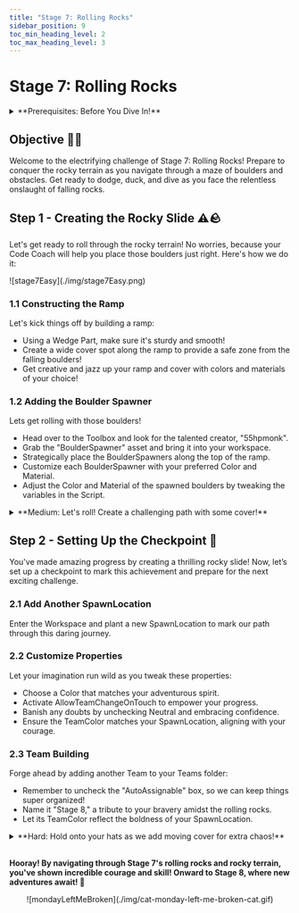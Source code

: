 ```yaml
---
title: "Stage 7: Rolling Rocks"
sidebar_position: 9
toc_min_heading_level: 2
toc_max_heading_level: 3
---
```



# Stage 7: Rolling Rocks

<details>
    <summary>**Prerequisites: Before You Dive In!**</summary>

    Welcome, adventurers, to the prerequisites for Stage 7: Rolling Rocks! Prepare yourselves for an exhilarating journey through coding challenges that will sharpen your skills and ignite your creativity. To unlock the thrill of Stage 7, you must first conquer the following stages:

    **1. Intro**

    Lay the foundation for your coding adventure and embark on a quest filled with excitement and discovery.

    **2. Setup**

    Equip yourself with the tools and knowledge needed to tackle the challenges that lie ahead.

    **3. Stage 1: Ascending Walls**

    Climb to new heights as you learn to overcome obstacles with determination and perseverance.

    **4. Stage 2: Sphere Stairs**

    Ascend the stairway to coding success with confidence and precision.

    **5. Stage 3: Plank Walkway**

    Navigate the path of innovation as you build bridges to your coding dreams.

    **6. Stage 4: KillBrick Path**

    Blaze a trail through challenges as you learn to overcome obstacles with skill and strategy.

    **7. Stage 5: Fireball Footpath**

    Embrace the heat of coding creativity and forge your path to victory amidst fiery challenges.

    **8. Stage 6: Military Minefield**

    Navigate through the dangers of coding complexity with agility and resilience.

    **With each challenge you conquer, you edge closer to the thrill and excitement of Stage 7: Rolling Rocks. So, gather your courage, sharpen your skills, and prepare to rock the coding world like never before! 🚀🌟**
</details>

<div align="center">
  <ReactPlayer controls url={MyVideoUrl}/>
</div>

## Objective 🧐🗿

Welcome to the electrifying challenge of Stage 7: Rolling Rocks! Prepare to conquer the rocky terrain as you navigate through a maze of boulders and obstacles. Get ready to dodge, duck, and dive as you face the relentless onslaught of falling rocks.

## Step 1 - Creating the Rocky Slide ⚠️🪨

Let's get ready to roll through the rocky terrain! No worries, because your Code Coach will help you place those boulders just right. Here's how we do it:

<div className='image-wrapper'>
    ![stage7Easy](./img/stage7Easy.png)
</div>

### 1.1 Constructing the Ramp

Let's kick things off by building a ramp:
- Using a Wedge Part, make sure it's sturdy and smooth!
- Create a wide cover spot along the ramp to provide a safe zone from the falling boulders!
- Get creative and jazz up your ramp and cover with colors and materials of your choice!

### 1.2 Adding the Boulder Spawner

Lets get rolling with those boulders!
- Head over to the Toolbox and look for the talented creator, "55hpmonk".
- Grab the "BoulderSpawner" asset and bring it into your workspace.
- Strategically place the BoulderSpawners along the top of the ramp.
- Customize each BoulderSpawner with your preferred Color and Material.
- Adjust the Color and Material of the spawned boulders by tweaking the variables in the Script.

<details>
    <summary>**Medium: Let's roll! Create a challenging path with some cover!**</summary>

    <div className='image-wrapper'>
        ![stage7Medium](./img/stage7Medium.png)
    </div>

    <br  />
    
    **1.1 Constructing the Ramp**

    Lets create the mountain that our boulders will fall from!
    - Get your creative juices flowing by designing a long pathway using a Wedge Part.
    - Remember to leave space for multiple cover spots where our fearless adventurers can seek refuge.
    - And don't forget to add your own unique touch to the ramp and cover with colors and materials that reflect your style!

    **1.2 Adding the Boulder Spawner**

    Now, let's bring on the action by rolling out the rocks! 
    - Head over to the toolbox and search for "55hpmonk".
    - Find the "BoulderSpawner" asset and import it into the game
    - Strategically place the BoulderSpawners along the top of the ramp.
    - Customize them with your preferred colors and materials.
    - Don't hesitate to tweak the variables in the Script to make those boulders truly rock!
</details>

## Step 2 - Setting Up the Checkpoint 🚩

You've made amazing progress by creating a thrilling rocky slide! Now, let’s set up a checkpoint to mark this achievement and prepare for the next exciting challenge.

### 2.1 Add Another SpawnLocation

Enter the Workspace and plant a new SpawnLocation to mark our path through this daring journey.

### 2.2 Customize Properties

Let your imagination run wild as you tweak these properties:
- Choose a Color that matches your adventurous spirit.
- Activate AllowTeamChangeOnTouch to empower your progress.
- Banish any doubts by unchecking Neutral and embracing confidence.
- Ensure the TeamColor matches your SpawnLocation, aligning with your courage.

### 2.3 Team Building

Forge ahead by adding another Team to your Teams folder:
- Remember to uncheck the "AutoAssignable" box, so we can keep things super organized!
- Name it "Stage 8," a tribute to your bravery amidst the rolling rocks.
- Let its TeamColor reflect the boldness of your SpawnLocation.

<details>
    <summary>**Hard: Hold onto your hats as we add moving cover for extra chaos!**</summary>

    **If you want more of a challenge by recreating the video yourself, follow these steps:**

    For those seeking an extra challenge in Stage 7's rolling rocks chaos, get ready to up the ante with some moving cover madness! Here's how to take it to the next stage:
 
    **Description**

    We are going to create a script that makes a part in Roblox move back and forth smoothly using tweens. Here's what we want to accomplish: 

    **Step 1 - Set Up Movement:**
    
    The part will start at its initial position and move to a new position 10 studs away. 

    **Step 2 - Smooth Movement:**
    
    The part will move smoothly using a tween, taking 2 seconds for each movement. 

    **Step 3 - Repeat Movement:**
    
    The part will keep moving back and forth forever. 

    By doing this, the part will continuously move back and forth, creating a smooth animation effect. 

    <br  />

    **Instructions and Code Logic**

    **Step 1 - Set Up the Starting Variables:**

    - Create a variable for the part by setting it to the `Parent` of the script. 

    - Get the `TweenService` from the game. 

    - Create a variable for the starting position of the part (`startPos`). 

    - Create a variable for the ending position 10 studs away from the starting position (`endPos`). 

    - Create a `TweenInfo` object that defines how the tween will behave: 

        - Duration: 2 seconds. 

        - Easing style: Linear (smooth and consistent speed). 

        - Easing direction: Out (slows down at the end). 

        - Repeat count: -1 (infinite repeats). 

        - Reverses: true (moves back and forth). 

        - Delay time: 0 seconds (no delay). 

    **Step 2 - Create a Function:** 

    - Define a function named `startTween`. 

    - Inside the function, create a tween that moves the part from `startPos` to `endPos`. 

    - Connect a function to the tween's `Completed` event to swap `startPos` and `endPos` when the tween finishes, and then restart the tween. 

    - Start the tween by calling the `Play` method. 

    - Call the `startTween` function to begin the movement. 

    <br  />

    **Putting It All Together**

    - Start by setting up your part, tween service, and positions. 

    - Create a `TweenInfo` object to define the tween behavior. 

    - Define a function named `startTween` to create and manage the tween. 

    - Inside the function, create a tween to move the part and handle the completion event. 

    - Start the tween to begin the movement. 

    - Call the `startTween` function to kick off the process. 

    {/* <br  />
 
    **Extra Points Challenge:**

    Gear up for the ultimate test! Duplicate and apply this code across all your boulders. Then, push your boundaries and showcase your mastery of the rolling rock chaos. Are you prepared to triumph, earning the recognition of your fellow adventurers and the admiration of your Code Coach?

    Remember, while this challenge may be tough, don't hesitate to seek guidance from your Code Coach if needed. But if you can conquer this feat solo, you'll earn some serious coding accolades!
    
    So, gear up, intrepid coders, and brace yourselves for the moving cover mayhem of **Stage 7 - Hard**! Let's roll! 🚀💻 */}
</details>

<br  />

**Hooray! By navigating through Stage 7's rolling rocks and rocky terrain, you've shown incredible courage and skill! Onward to Stage 8, where new adventures await! 🌟**

<div align='center'>
    ![mondayLeftMeBroken](./img/cat-monday-left-me-broken-cat.gif)
</div>

<div align='center'>
    <ReactAudioPlayer
        src={audioFile}
        controls
    />
</div>